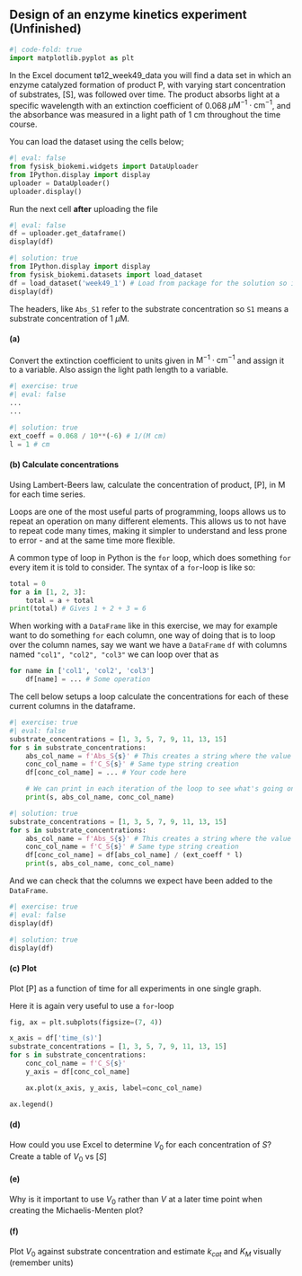 ## Design of an enzyme kinetics experiment (Unfinished)

```python
#| code-fold: true
import matplotlib.pyplot as plt
```

In the Excel document tø12_week49_data you will find a data set in which an enzyme
catalyzed formation of product P, with varying start concentration of substrates, 
[S], was followed over time. The product absorbs light at a specific wavelength 
with an extinction coefficient of 0.068 $\mu\text{M}^{-1}\cdot \text{cm}^{-1}$, and the absorbance was measured 
in a light path of 1 cm throughout the time course.

You can load the dataset using the cells below; 

```python
#| eval: false
from fysisk_biokemi.widgets import DataUploader
from IPython.display import display 
uploader = DataUploader()
uploader.display()
```

Run the next cell **after** uploading the file

```python
#| eval: false
df = uploader.get_dataframe()
display(df)
```

```python
#| solution: true
from IPython.display import display 
from fysisk_biokemi.datasets import load_dataset
df = load_dataset('week49_1') # Load from package for the solution so it doesn't require to interact.
display(df)
```

The headers, like `Abs_S1` refer to the substrate concentration so `S1` means a substrate concentration of 1 $\mu\text{M}$.

#### (a) 
Convert the extinction coefficient to units given in $\text{M}^{-1}\cdot \text{cm}^{-1}$ and 
assign it to a variable. Also assign the light path length to a variable.

```python
#| exercise: true
#| eval: false
...
...
```

```python
#| solution: true
ext_coeff = 0.068 / 10**(-6) # 1/(M cm)
l = 1 # cm
```

#### (b) Calculate concentrations

Using Lambert-Beers law, calculate the concentration of product, [P], in M for each time series.

::: {.callout-note title="Loops"}
Loops are one of the most useful parts of programming, loops allows us to repeat an operation 
on many different elements. This allows us to not have to repeat code many times, making it 
simpler to understand and less prone to error - and at the same time more flexible. 

A common type of loop in Python is the `for` loop, which does something `for` every item it is 
told to consider. The syntax of a `for`-loop is like so: 

```python
total = 0
for a in [1, 2, 3]:
    total = a + total    
print(total) # Gives 1 + 2 + 3 = 6
```
When working with a `DataFrame` like in this exercise, we may for example want to do something `for` 
each column, one way of doing that is to loop over the column names, say we want we have a `DataFrame` `df` with 
columns named `"col1", "col2", "col3"` we can loop over that as 
```python
for name in ['col1', 'col2', 'col3']
    df[name] = ... # Some operation
```
::: 

The cell below setups a loop calculate the concentrations for each of these current columns in the dataframe.

```python
#| exercise: true
#| eval: false
substrate_concentrations = [1, 3, 5, 7, 9, 11, 13, 15]
for s in substrate_concentrations:
    abs_col_name = f'Abs_S{s}' # This creates a string where the value of 's' is put instead of "{s}"".
    conc_col_name = f'C_S{s}' # Same type string creation 
    df[conc_col_name] = ... # Your code here

    # We can print in each iteration of the loop to see what's going on.
    print(s, abs_col_name, conc_col_name) 
```

```python
#| solution: true
substrate_concentrations = [1, 3, 5, 7, 9, 11, 13, 15]
for s in substrate_concentrations:
    abs_col_name = f'Abs_S{s}' # This creates a string where the value of 's' is put instead of "{s}"".
    conc_col_name = f'C_S{s}' # Same type string creation 
    df[conc_col_name] = df[abs_col_name] / (ext_coeff * l)
    print(s, abs_col_name, conc_col_name)
```

And we can check that the columns we expect have been added to the `DataFrame`.

```python
#| exercise: true
#| eval: false
display(df)
```
```python
#| solution: true
display(df)
```

#### (c) Plot 

Plot [P] as a function of time for all experiments in one single graph. 

Here it is again very useful to use a `for`-loop

```python
fig, ax = plt.subplots(figsize=(7, 4))

x_axis = df['time_(s)']
substrate_concentrations = [1, 3, 5, 7, 9, 11, 13, 15]
for s in substrate_concentrations:
    conc_col_name = f'C_S{s}'
    y_axis = df[conc_col_name]

    ax.plot(x_axis, y_axis, label=conc_col_name)

ax.legend()    
```

#### (d) 
How could you use Excel to determine $V_0$ for each concentration of $S$? Create a table of $V_0$ vs $[S]$

#### (e)
Why is it important to use $V_0$ rather than $V$ at a later time point when creating the Michaelis-Menten plot?

#### (f) 

Plot $V_0$ against substrate concentration and estimate $k_{cat}$ and $K_M$ visually (remember units) 

